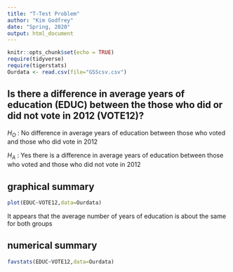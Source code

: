 ```yaml
---
title: "T-Test Problem"
author: "Kim Godfrey"
date: "Spring, 2020"
output: html_document
---
```


```r
knitr::opts_chunk$set(echo = TRUE)
require(tidyverse)
require(tigerstats)
Ourdata <- read.csv(file="GSScsv.csv")
```


## Is there a difference in  average years of education (EDUC) between the those who did or did not vote in 2012 (VOTE12)?

$H_O$ : No difference in average years of education between those who voted and those who did vote in 2012

$H_A$ : Yes there is a difference in average years of education between those who voted and those who did not vote in 2012

## graphical summary  

```r
plot(EDUC~VOTE12,data=Ourdata)

```


It appears that the average number of years of education is about the same for both groups


## numerical summary

```r
favstats(EDUC~VOTE12,data=Ourdata)
```

